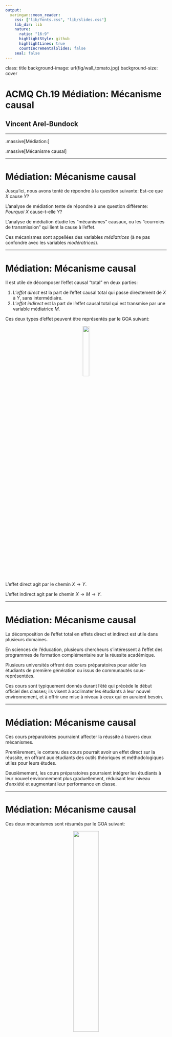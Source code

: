 ---
output:
  xaringan::moon_reader:
    css: ["lib/fonts.css", "lib/slides.css"]   
    lib_dir: lib
    nature:
      ratio: "16:9"
      highlightStyle: github
      highlightLines: true
      countIncrementalSlides: false
    seal: false
---

class: title
background-image: url(fig/wall_tomato.jpg)
background-size: cover

# ACMQ Ch.19 Médiation: Mécanisme causal

## Vincent Arel-Bundock

---

.massive[Médiation:]

.massive[Mécanisme causal]

---

#  Médiation: Mécanisme causal

Jusqu'ici, nous avons tenté de répondre à la question suivante: Est-ce que $X$ cause $Y$? 

L'analyse de médiation tente de répondre à une question différente: *Pourquoi* $X$ cause-t-elle $Y$? 

L'analyse de médiation étudie les "mécanismes" causaux, ou les "courroies de transmission" qui lient la cause à l'effet. 

Ces mécanismes sont appellées des variables *médiatrices* (à ne pas confondre avec les variables *modératrices*).

---

#  Médiation: Mécanisme causal

Il est utile de décomposer l'effet causal "total" en deux parties:

1. L'*effet direct* est la part de l'effet causal total qui passe directement de $X$ à $Y$, sans intermédiaire.
2. L'*effet indirect* est la part de l'effet causal total qui est transmise par une variable médiatrice $M$.

Ces deux types d'effet peuvent être représentés par le GOA suivant:

<center><img src='fig/goa_19.1.png' width='20%'></center>

L'effet direct agit par le chemin $X\rightarrow Y$.

L'effet indirect agit par le chemin $X\rightarrow M \rightarrow Y$.

---

#  Médiation: Mécanisme causal

La décomposition de l'effet total en effets direct et indirect est utile dans plusieurs domaines. 

En sciences de l'éducation, plusieurs chercheurs s'intéressent à l'effet des programmes de formation complémentaire sur la réussite académique. 

Plusieurs universités offrent des cours préparatoires pour aider les étudiants de première génération ou issus de communautés sous-représentées. 

Ces cours sont typiquement donnés durant l'été qui précède le début officiel des classes; ils visent à acclimater les étudiants à leur nouvel environnement, et à offrir une mise à niveau à ceux qui en auraient besoin.

---

#  Médiation: Mécanisme causal

Ces cours préparatoires pourraient affecter la réussite à travers deux mécanismes. 

Premièrement, le contenu des cours pourrait avoir un effet direct sur la réussite, en offrant aux étudiants des outils théoriques et méthodologiques utiles pour leurs études. 

Deuxièmement, les cours préparatoires pourraient intégrer les étudiants à leur nouvel environnement plus graduellement, réduisant leur niveau d'anxiété et augmentant leur performance en classe. 

---

#  Médiation: Mécanisme causal

Ces deux mécanismes sont résumés par le GOA suivant:

<center><img src='fig/goa_19.2.png' width='40%'></center>

L'effet direct passe des cours à la réussite sans intermédiaire. 

L'effet indirect passe à travers l'anxiété. 

---

#  Médiation: Mécanisme causal

Distinguer ces deux mécanismes est intéressant sur le plan scientifique, et pourrait aider les universités à mettre au point des cours préparatoires plus efficaces.

L'analyse de médiation a donc beaucoup de potentiel pour illuminer les mécanismes causaux et informer la mise au point d'interventions ou de politiques publiques.

---

.massive[Effet naturel direct et effet naturel indirect]

---

# Effet naturel direct et effet naturel indirect

Si $X_i$ est un traitement binaire : 
* $M_i(X_i = x)$ est la valeur de la variable médiatrice lorsque $X_i$ est égal à $x$. 
* $Y_i(X_i=x, M(X_i=x))$ est la valeur de $Y_i$ lorsque $X_i$ est égal à $x$ et le médiateur est égal à $M_i(X_i=x)$

L'*effet naturel direct* est défini ainsi:

$$Y_i(X_i = 1, M_i(X_i = x)) - Y_i(X_i = 0, M_i(X_i = x))$$

Il s'agit de la différence entre (1) la valeur de $Y$ quand $X=1$ et (2) la valeur de $Y$ quand $X=0$, si on fixait $M$ au niveau qu'elle aurait atteint si le traitement demeurait constant à une valeur donnée $x$.

Intuivement, l'effet direct naturel mesure l'effet de $X$ sur $Y$ si on empêchait $M$ de réagir lorsque $X$ change.

---

# Effet naturel direct et effet naturel indirect

Si $X_i$ est un traitement binaire : 
* $M_i(X_i = x)$ est la valeur de la variable médiatrice lorsque $X_i$ est égal à $x$. 
* $Y_i(X_i=x, M(X_i=x))$ est la valeur de $Y_i$ lorsque $X_i$ est égal à $x$ et le médiateur est égal à $M_i(X_i=x)$

L'*effet naturel indirect* est défini ainsi:

$$Y_i(X_i = x, M_i(X_i = 1)) - Y_i(X_i = x, M_i(X_i = 0))$$

Il s'agit du changement dans $Y$ qui survient lorsque le traitement $X$ demeure fixe, mais $M$ change comme si elle répondait au traitement.

Intuitivement, l'effet indirect naturel mesure la part de l'effet de $X$ sur $Y$ qui agit seulement à travers la réaction de la variable médiatrice au traitement.

---

.massive[Conditions d'identification]

---

# Conditions d'identification

Dans quelles conditions peut-on estimer l'effet naturel direct de $X$ sur $Y$ et l'effet naturel indirect de $X$ sur $Y$ à travers $M$? 

Pour estimer ces deux quantités, il sera souvent nécessaire de faire appel à un ensemble de variables de contrôle $W = \{W_1, W_2, W_3, ..., W_n\}$.

Les quatre conditions suivantes garantissent que les effets naturels direct et indirect soient identifiables statistiquement:

1. $W$ bloque tous les chemins par la porte arrière entre $X$ et $M$.
1. $W$ bloque tous les chemins par la porte arrière entre $X$ et $Y$.
1. $W$ et $X$ bloquent tous les chemins par la porte arrière qui lient $M$ à $Y$ mais qui ne passent pas par $X$.
1. Aucune membre de $W$ n'est descendant de $X$.

Ces quatre conditions sont difficiles à satisfaire.

---

# Conditions d'identification

1. La condition 1 exclut les biais par variable omise entre $X$ et $M$
1. La condition 2 exclut les biais par variable omise entre $X$ et $Y$  
1. La condition 3 exclut les biais par variable omise entre $M$ et $Y$

<center><img src='fig/graphique_19.1.png' width='70%'></center>

---

# Conditions d'identification

Plusieurs situations risquent de violer ces postulats. 

Dans l'exemple des cours préparatoire, on peut facilement imaginer que le niveau de compétence initial des étudiants affecte :
* leur décision de participer au programme spécial de cours préparatoires
* leur niveau d'anxiété
* la probabilité qu'ils réussissent bien à l'université

Cette seule variable suffit à violer les 3 premières conditions d'identification des effets naturels direct et indirect.

<center><img src='fig/goa_19.3.png' width='60%'></center>

---

.massive[Estimation]

---

# Estimation

Considérons un modèle à trois variables où toutes les relations sont linéaires et additives:

<center><img src='fig/goa_19.4.png' width='20%'></center>

Baron et Kenny (1986) expliquent que les quantités d'intérêt peuvent être obtenues ainsi:
1. *Effet total*: Estimer un modèle de régression bivariée avec $Y$ comme variable dépendante et $X$ comme variable indépendante. Le coefficient associé à $X$ mesure l'effet total.

2. *Effet direct*: Estimer un modèle de régression avec $Y$ comme variable dépendante, $X$ comme variable indépendante, et $M$ comme variable de contrôle. La variable de contrôle "bloque" le chemin indirect, et le coefficient associé à $X$ mesure l'effet direct.

3. *Effet indirect*: Soustraire l'effet direct de l'effet total.

---

# Estimation

La librairie `mediation` pour `R` permet d'exécuter une analyse de médiation aisément. 

Dans le modèle suivant, on tente de mesurer l'effet direct et l'effet indirect de $X$ sur $Y$. 

Les variables $Z_1$, $Z_2$, et $Z_3$ posent une menace à l'inférence, puisqu'elles ouvrent des chemins par la porte arrière; elles violent ainsi les conditions d'identification. 

Il faudra donc contrôler pour ces trois variables dans l'estimation.

<center><img src='fig/goa_19.5.png' width='30%'></center>

---

# Estimation

Toutes les relations sont linéaires, suivant ces équations:

$$\begin{align*}
X = Z_1 + Z_2 + \varepsilon_X\\
M = 2X + Z_1 + Z_3 + \varepsilon_M\\
Y = 4X + 3M + Z_2 + Z_3 + \varepsilon_Y,
\end{align*}$$

où $Z_1,Z_2,Z_3,\varepsilon_X, \varepsilon_M$ et $\varepsilon_Y$ suivent une loi normale standard.

Lorsque deux relations linéaires s'enchainent, l'effet de la chaîne est égal au produit des maillons.

L'effet indirect de $X$ sur $Y$ est égal à $2 \cdot 3 = 6$. 

L'effet direct de $X$ sur $Y$ est égal à 4. 

L'effet total est égal à $6 + 4 = 10$.

---

# Estimation

Nous simulons des données qui se conforment à ce modèle dans `R`:

```{r eval = FALSE}
n <- 10000
Z1 <- rnorm(n)
Z2 <- rnorm(n)
Z3 <- rnorm(n)
X <- Z1 + Z2 + rnorm(n)
M <- 2 * X + Z1 + Z3 + rnorm(n)
Y <- 4 * X + 3 * M + Z2 + Z3 + rnorm(n)
dat <- data.frame(X, M, Z1, Z2, Y)
```

Nous activons la librairie `mediation`, et nous modélisons les déterminants des variables $M$ et $Y$ séparément:

```{r eval = FALSE}
library(mediation)
mod.M <- lm(M ~ X + Z1, data = dat)
mod.Y <- lm(Y ~ X + Z1 + Z2 + Z3 + M, data = dat)
```

---

# Estimation

Nous demandons à la fonction `mediate` d'estimer l'effet direct (ADE) et l'effet indirect (ACME) :

```{r eval = FALSE}
mod <- mediate(model.m = mod.M, model.y = mod.Y, 
               treat = 'X', mediator = 'M')
summary(mod)
##
## Causal Mediation Analysis
## Quasi-Bayesian Confidence Intervals
## 
##                Estimate 95% CI Lower 95% CI Upper p-value    
## ACME              5.952        5.882         6.02  <2e-16 ***
## ADE               3.995        3.952         4.04  <2e-16 ***
## Total Effect      9.947        9.887        10.01  <2e-16 ***
## Prop. Mediated    0.598        0.594         0.60  <2e-16 ***
## ---
## Signif. codes:  0 ‘***’ 0.001 ‘**’ 0.01 ‘*’ 0.05 ‘.’ 0.1 ‘ ’ 1
## 
## Sample Size Used: 10000 
## Simulations: 1000 
```

---
